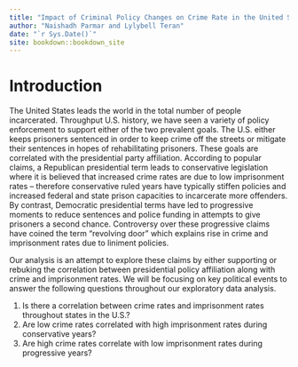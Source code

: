 ```yaml
--- 
title: "Impact of Criminal Policy Changes on Crime Rate in the United States"
author: "Naishadh Parmar and Lylybell Teran"
date: "`r Sys.Date()`"
site: bookdown::bookdown_site
---
```


# Introduction

The United States leads the world in the total number of people incarcerated. Throughput U.S. history, we have seen a variety of policy enforcement to support either of the two prevalent goals. The U.S. either keeps prisoners sentenced in order to keep crime off the streets or mitigate their sentences in hopes of rehabilitating prisoners. These goals are correlated with the presidential party affiliation. According to popular claims, a Republican presidential term leads to conservative legislation where it is believed that increased crime rates are due to low imprisonment rates -- therefore conservative ruled years have typically stiffen policies and increased federal and state prison capacities to incarcerate more offenders. By contrast, Democratic presidential terms have led to progressive moments to reduce sentences and police funding in attempts to give prisoners a second chance. Controversy over these progressive claims have coined the term "revolving door" which explains rise in crime and imprisonment rates due to liniment policies. 

Our analysis is an attempt to explore these claims by either supporting or rebuking the correlation between presidential policy affiliation along with crime and imprisonment rates. We will be focusing on key political events to answer the following questions throughout our exploratory data analysis. 

1. Is there a correlation between crime rates and imprisonment rates throughout states in the U.S.?
2. Are low crime rates correlated with high imprisonment rates during conservative years? 
3. Are high crime rates correlate with low imprisonment rates during progressive years?
